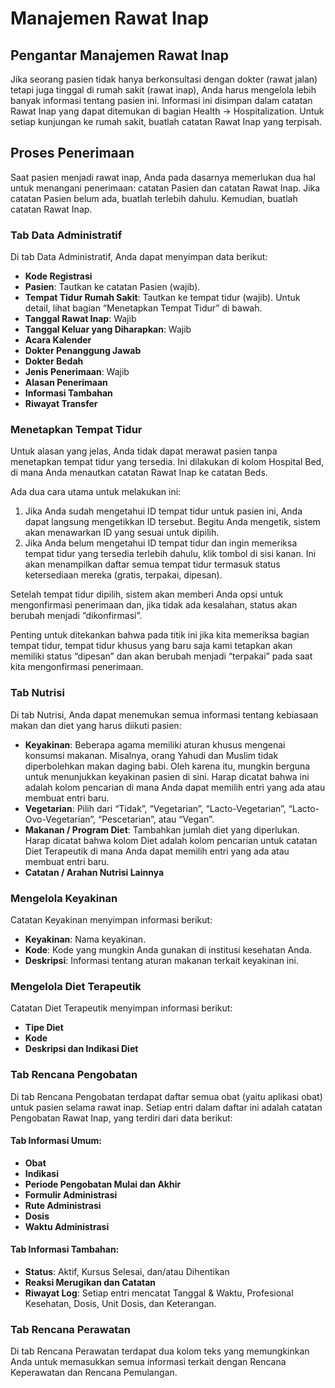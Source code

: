 # Manajemen Rawat Inap

## Pengantar Manajemen Rawat Inap

Jika seorang pasien tidak hanya berkonsultasi dengan dokter (rawat jalan) 
tetapi juga tinggal di rumah sakit (rawat inap), Anda harus mengelola lebih banyak informasi tentang pasien ini. 
Informasi ini disimpan dalam catatan Rawat Inap yang dapat ditemukan di bagian Health → Hospitalization. 
Untuk setiap kunjungan ke rumah sakit, buatlah catatan Rawat Inap yang terpisah.


## Proses Penerimaan

Saat pasien menjadi rawat inap, Anda pada dasarnya memerlukan dua hal untuk menangani penerimaan: 
catatan Pasien dan catatan Rawat Inap. 
Jika catatan Pasien belum ada, buatlah terlebih dahulu. Kemudian, buatlah catatan Rawat Inap.

### Tab Data Administratif

Di tab Data Administratif, Anda dapat menyimpan data berikut:

- **Kode Registrasi**
- **Pasien**: Tautkan ke catatan Pasien (wajib).
- **Tempat Tidur Rumah Sakit**: Tautkan ke tempat tidur (wajib). Untuk detail, lihat bagian “Menetapkan Tempat Tidur” di bawah.
- **Tanggal Rawat Inap**: Wajib
- **Tanggal Keluar yang Diharapkan**: Wajib
- **Acara Kalender**
- **Dokter Penanggung Jawab**
- **Dokter Bedah**
- **Jenis Penerimaan**: Wajib
- **Alasan Penerimaan**
- **Informasi Tambahan**
- **Riwayat Transfer**

### Menetapkan Tempat Tidur

Untuk alasan yang jelas, Anda tidak dapat merawat pasien tanpa menetapkan tempat tidur yang tersedia. 
Ini dilakukan di kolom Hospital Bed, di mana Anda menautkan catatan Rawat Inap ke catatan Beds.

Ada dua cara utama untuk melakukan ini:

1. Jika Anda sudah mengetahui ID tempat tidur untuk pasien ini, Anda dapat langsung mengetikkan ID tersebut. Begitu Anda mengetik, sistem akan menawarkan ID yang sesuai untuk dipilih.
2. Jika Anda belum mengetahui ID tempat tidur dan ingin memeriksa tempat tidur yang tersedia terlebih dahulu, klik tombol di sisi kanan. Ini akan menampilkan daftar semua tempat tidur termasuk status ketersediaan mereka (gratis, terpakai, dipesan).

Setelah tempat tidur dipilih, sistem akan memberi Anda opsi untuk mengonfirmasi penerimaan dan, jika tidak ada kesalahan, status akan berubah menjadi “dikonfirmasi”.

Penting untuk ditekankan bahwa pada titik ini jika kita memeriksa bagian tempat tidur, tempat tidur khusus yang baru saja kami tetapkan akan memiliki status “dipesan” dan akan berubah menjadi “terpakai” pada saat kita mengonfirmasi penerimaan.

### Tab Nutrisi

Di tab Nutrisi, Anda dapat menemukan semua informasi tentang kebiasaan makan dan diet yang harus diikuti pasien:

- **Keyakinan**: Beberapa agama memiliki aturan khusus mengenai konsumsi makanan. Misalnya, orang Yahudi dan Muslim tidak diperbolehkan makan daging babi. Oleh karena itu, mungkin berguna untuk menunjukkan keyakinan pasien di sini. Harap dicatat bahwa ini adalah kolom pencarian di mana Anda dapat memilih entri yang ada atau membuat entri baru.
- **Vegetarian**: Pilih dari “Tidak”, “Vegetarian”, “Lacto-Vegetarian”, “Lacto-Ovo-Vegetarian”, “Pescetarian”, atau “Vegan”.
- **Makanan / Program Diet**: Tambahkan jumlah diet yang diperlukan. Harap dicatat bahwa kolom Diet adalah kolom pencarian untuk catatan Diet Terapeutik di mana Anda dapat memilih entri yang ada atau membuat entri baru.
- **Catatan / Arahan Nutrisi Lainnya**

### Mengelola Keyakinan

Catatan Keyakinan menyimpan informasi berikut:

- **Keyakinan**: Nama keyakinan.
- **Kode**: Kode yang mungkin Anda gunakan di institusi kesehatan Anda.
- **Deskripsi**: Informasi tentang aturan makanan terkait keyakinan ini.

### Mengelola Diet Terapeutik

Catatan Diet Terapeutik menyimpan informasi berikut:

- **Tipe Diet**
- **Kode**
- **Deskripsi dan Indikasi Diet**

### Tab Rencana Pengobatan

Di tab Rencana Pengobatan terdapat daftar semua obat (yaitu aplikasi obat) untuk pasien selama rawat inap. Setiap entri dalam daftar ini adalah catatan Pengobatan Rawat Inap, yang terdiri dari data berikut:

#### Tab Informasi Umum:

- **Obat**
- **Indikasi**
- **Periode Pengobatan Mulai dan Akhir**
- **Formulir Administrasi**
- **Rute Administrasi**
- **Dosis**
- **Waktu Administrasi**

#### Tab Informasi Tambahan:

- **Status**: Aktif, Kursus Selesai, dan/atau Dihentikan
- **Reaksi Merugikan dan Catatan**
- **Riwayat Log**: Setiap entri mencatat Tanggal & Waktu, Profesional Kesehatan, Dosis, Unit Dosis, dan Keterangan.

### Tab Rencana Perawatan

Di tab Rencana Perawatan terdapat dua kolom teks yang memungkinkan Anda untuk memasukkan semua informasi terkait dengan Rencana Keperawatan dan Rencana Pemulangan.
